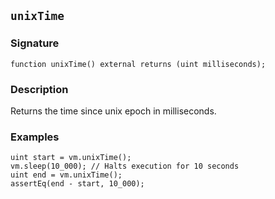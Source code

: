 ## `unixTime`

### Signature

```solidity
function unixTime() external returns (uint milliseconds);
```

### Description

Returns the time since unix epoch in milliseconds.

### Examples

```solidity
uint start = vm.unixTime();
vm.sleep(10_000); // Halts execution for 10 seconds
uint end = vm.unixTime();
assertEq(end - start, 10_000);
```

